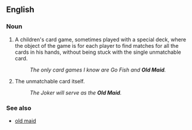 ==English==

===Noun===
{{en-noun|sg=[[old|Old]] [[maid|Maid]]|-}}

# A children's card game, sometimes played with a special deck, where the object of the game is for each player to find matches for all the cards in his hands, without being stuck with the single unmatchable card. 
#: ''The only card games I know are Go Fish and '''Old Maid'''.''
# The unmatchable card itself. 
#: ''The Joker will serve as the '''Old Maid'''.''

===See also===
*[[old maid]]